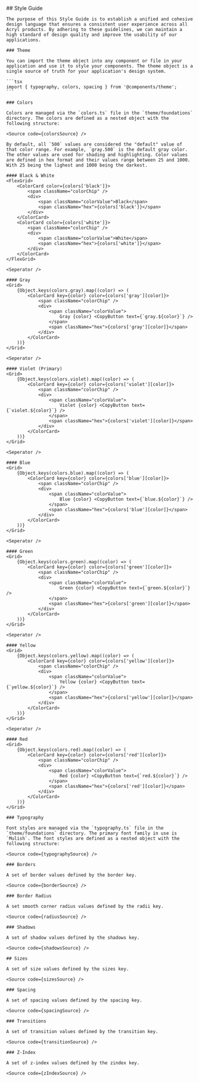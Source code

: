 



<Meta title="Style Guide" />

<div className="custom-docs">
	## Style Guide

    The purpose of this Style Guide is to establish a unified and cohesive design language that ensures a consistent user experience across all Acryl products. By adhering to these guidelines, we can maintain a high standard of design quality and improve the usability of our applications.

    ### Theme

    You can import the theme object into any component or file in your application and use it to style your components. The theme object is a single source of truth for your application's design system.

    ```tsx
    import { typography, colors, spacing } from '@components/theme';
    ```

    ### Colors

    Colors are managed via the `colors.ts` file in the `theme/foundations` directory. The colors are defined as a nested object with the following structure:

    <Source code={colorsSource} />

    By default, all `500` values are considered the "default" value of that color range. For example, `gray.500` is the default gray color. The other values are used for shading and highlighting. Color values are defined in hex format and their values range between 25 and 1000. With 25 being the lighest and 1000 being the darkest.

    #### Black & White
    <FlexGrid>
    	<ColorCard color={colors['black']}>
    		<span className="colorChip" />
    		<div>
    			<span className="colorValue">Black</span>
    			<span className="hex">{colors['black']}</span>
    		</div>
    	</ColorCard>
    	<ColorCard color={colors['white']}>
    		<span className="colorChip" />
    		<div>
    			<span className="colorValue">White</span>
    			<span className="hex">{colors['white']}</span>
    		</div>
    	</ColorCard>
    </FlexGrid>

    <Seperator />

    #### Gray
    <Grid>
    	{Object.keys(colors.gray).map((color) => (
    		<ColorCard key={color} color={colors['gray'][color]}>
    			<span className="colorChip" />
    			<div>
    				<span className="colorValue">
    					Gray {color} <CopyButton text={`gray.${color}`} />
    				</span>
    				<span className="hex">{colors['gray'][color]}</span>
    			</div>
    		</ColorCard>
    	))}
    </Grid>

    <Seperator />

    #### Violet (Primary)
    <Grid>
    	{Object.keys(colors.violet).map((color) => (
    		<ColorCard key={color} color={colors['violet'][color]}>
    			<span className="colorChip" />
    			<div>
    				<span className="colorValue">
    					Violet {color} <CopyButton text={`violet.${color}`} />
    				</span>
    				<span className="hex">{colors['violet'][color]}</span>
    			</div>
    		</ColorCard>
    	))}
    </Grid>

    <Seperator />

    #### Blue
    <Grid>
    	{Object.keys(colors.blue).map((color) => (
    		<ColorCard key={color} color={colors['blue'][color]}>
    			<span className="colorChip" />
    			<div>
    				<span className="colorValue">
    					Blue {color} <CopyButton text={`blue.${color}`} />
    				</span>
    				<span className="hex">{colors['blue'][color]}</span>
    			</div>
    		</ColorCard>
    	))}
    </Grid>

    <Seperator />

    #### Green
    <Grid>
    	{Object.keys(colors.green).map((color) => (
    		<ColorCard key={color} color={colors['green'][color]}>
    			<span className="colorChip" />
    			<div>
    				<span className="colorValue">
    					Green {color} <CopyButton text={`green.${color}`} />
    				</span>
    				<span className="hex">{colors['green'][color]}</span>
    			</div>
    		</ColorCard>
    	))}
    </Grid>

    <Seperator />

    #### Yellow
    <Grid>
    	{Object.keys(colors.yellow).map((color) => (
    		<ColorCard key={color} color={colors['yellow'][color]}>
    			<span className="colorChip" />
    			<div>
    				<span className="colorValue">
    					Yellow {color} <CopyButton text={`yellow.${color}`} />
    				</span>
    				<span className="hex">{colors['yellow'][color]}</span>
    			</div>
    		</ColorCard>
    	))}
    </Grid>

    <Seperator />

    #### Red
    <Grid>
    	{Object.keys(colors.red).map((color) => (
    		<ColorCard key={color} color={colors['red'][color]}>
    			<span className="colorChip" />
    			<div>
    				<span className="colorValue">
    					Red {color} <CopyButton text={`red.${color}`} />
    				</span>
    				<span className="hex">{colors['red'][color]}</span>
    			</div>
    		</ColorCard>
    	))}
    </Grid>

    ### Typography

    Font styles are managed via the `typography.ts` file in the `theme/foundations` directory. The primary font family in use is `Mulish`. The font styles are defined as a nested object with the following structure:

    <Source code={typographySource} />

    ### Borders

    A set of border values defined by the border key.

    <Source code={borderSource} />

    ### Border Radius

    A set smooth corner radius values defined by the radii key.

    <Source code={radiusSource} />

    ### Shadows

    A set of shadow values defined by the shadows key.

    <Source code={shadowsSource} />

    ## Sizes

    A set of size values defined by the sizes key.

    <Source code={sizesSource} />

    ### Spacing

    A set of spacing values defined by the spacing key.

    <Source code={spacingSource} />

    ### Transitions

    A set of transition values defined by the transition key.

    <Source code={transitionSource} />

    ### Z-Index

    A set of z-index values defined by the zindex key.

    <Source code={zIndexSource} />

</div>

